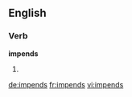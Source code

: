 ==English==

===Verb===
'''impends'''

# {{third-person singular of|impend}}

[[de:impends]]
[[fr:impends]]
[[vi:impends]]